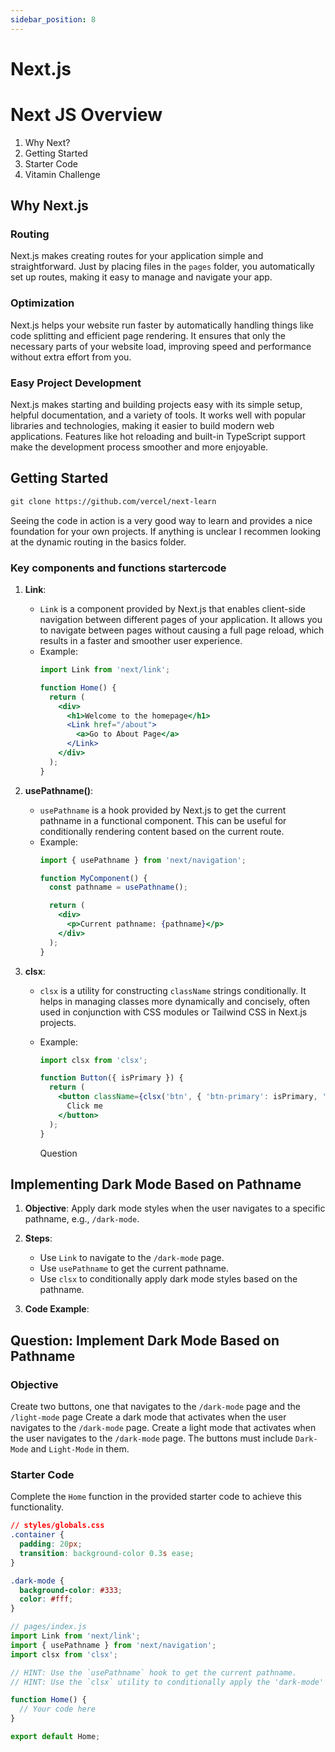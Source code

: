 ```yaml
---
sidebar_position: 8
---
```


# Next.js

# Next JS Overview

1. Why Next?
2. Getting Started
3. Starter Code
3. Vitamin Challenge


## Why Next.js

### Routing
Next.js makes creating routes for your application simple and straightforward. Just by placing files in the `pages` folder, you automatically set up routes, making it easy to manage and navigate your app.

### Optimization
Next.js helps your website run faster by automatically handling things like code splitting and efficient page rendering. It ensures that only the necessary parts of your website load, improving speed and performance without extra effort from you.

### Easy Project Development
Next.js makes starting and building projects easy with its simple setup, helpful documentation, and a variety of tools. It works well with popular libraries and technologies, making it easier to build modern web applications. Features like hot reloading and built-in TypeScript support make the development process smoother and more enjoyable.

## Getting Started 

```txt
git clone https://github.com/vercel/next-learn
```

Seeing the code in action is a very good way to learn and provides a nice foundation for your own projects. If anything is unclear I recommen looking at the dynamic routing in the basics folder. 

### Key components and functions startercode
1. **Link**:
   - `Link` is a component provided by Next.js that enables client-side navigation between different pages of your application. It allows you to navigate between pages without causing a full page reload, which results in a faster and smoother user experience.
   - Example:
     ```jsx
     import Link from 'next/link';

     function Home() {
       return (
         <div>
           <h1>Welcome to the homepage</h1>
           <Link href="/about">
             <a>Go to About Page</a>
           </Link>
         </div>
       );
     }
     ```

2. **usePathname()**:
   - `usePathname` is a hook provided by Next.js to get the current pathname in a functional component. This can be useful for conditionally rendering content based on the current route.
   - Example:
     ```jsx
     import { usePathname } from 'next/navigation';

     function MyComponent() {
       const pathname = usePathname();

       return (
         <div>
           <p>Current pathname: {pathname}</p>
         </div>
       );
     }
     ```

3. **clsx**:
   - `clsx` is a utility for constructing `className` strings conditionally. It helps in managing classes more dynamically and concisely, often used in conjunction with CSS modules or Tailwind CSS in Next.js projects.
   - Example:
     ```jsx
     import clsx from 'clsx';

     function Button({ isPrimary }) {
       return (
         <button className={clsx('btn', { 'btn-primary': isPrimary, 'btn-secondary': !isPrimary })}>
           Click me
         </button>
       );
     }
     ```
     
     Question 
     
## Implementing Dark Mode Based on Pathname

1. **Objective**: Apply dark mode styles when the user navigates to a specific pathname, e.g., `/dark-mode`.

2. **Steps**:

   - Use `Link` to navigate to the `/dark-mode` page.
   - Use `usePathname` to get the current pathname.
   - Use `clsx` to conditionally apply dark mode styles based on the pathname.

3. **Code Example**:
## Question: Implement Dark Mode Based on Pathname

### Objective
Create two buttons, one that navigates to the `/dark-mode` page and the `/light-mode` page
Create a dark mode that activates when the user navigates to the `/dark-mode` page.
Create a light mode that activates when the user navigates to the `/dark-mode` page.
The buttons must include `Dark-Mode` and `Light-Mode` in them.

### Starter Code
Complete the `Home` function in the provided starter code to achieve this functionality.
```css
// styles/globals.css
.container {
  padding: 20px;
  transition: background-color 0.3s ease;
}

.dark-mode {
  background-color: #333;
  color: #fff;
}
```
```jsx
// pages/index.js
import Link from 'next/link';
import { usePathname } from 'next/navigation';
import clsx from 'clsx';

// HINT: Use the `usePathname` hook to get the current pathname.
// HINT: Use the `clsx` utility to conditionally apply the 'dark-mode' class.

function Home() {
  // Your code here
}

export default Home;
